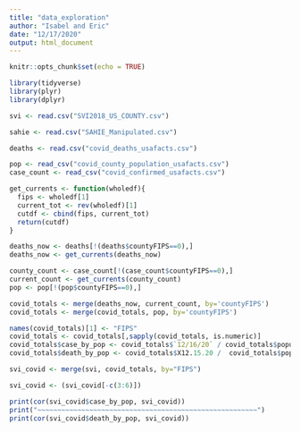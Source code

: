 ```yaml
---
title: "data_exploration"
author: "Isabel and Eric"
date: "12/17/2020"
output: html_document
---
```


```r
knitr::opts_chunk$set(echo = TRUE)
```


```r
library(tidyverse)
library(plyr)
library(dplyr)

```

```r
svi <- read.csv("SVI2018_US_COUNTY.csv")

sahie <- read.csv("SAHIE_Manipulated.csv")

deaths <- read.csv("covid_deaths_usafacts.csv")

pop <- read_csv("covid_county_population_usafacts.csv")
case_count <- read_csv("covid_confirmed_usafacts.csv")
```


```r
get_currents <- function(wholedf){
  fips <- wholedf[1]
  current_tot <- rev(wholedf)[1]
  cutdf <- cbind(fips, current_tot)
  return(cutdf)
}

deaths_now <- deaths[!(deaths$countyFIPS==0),]
deaths_now <- get_currents(deaths_now)

county_count <- case_count[!(case_count$countyFIPS==0),]
current_count <- get_currents(county_count)
pop <- pop[!(pop$countyFIPS==0),]

covid_totals <- merge(deaths_now, current_count, by='countyFIPS') 
covid_totals <- merge(covid_totals, pop, by='countyFIPS') 

```

```r
names(covid_totals)[1] <- "FIPS"
covid_totals <- covid_totals[,sapply(covid_totals, is.numeric)]
covid_totals$case_by_pop <- covid_totals$`12/16/20` / covid_totals$population *10000
covid_totals$death_by_pop <- covid_totals$X12.15.20 /  covid_totals$population *10000

```

```r

svi_covid <- merge(svi, covid_totals, by="FIPS")

svi_covid <- (svi_covid[-c(3:6)])

print(cor(svi_covid$case_by_pop, svi_covid))
print("~~~~~~~~~~~~~~~~~~~~~~~~~~~~~~~~~~~~~~~~~~~~~~~~~~~~~~~")
print(cor(svi_covid$death_by_pop, svi_covid))

```

